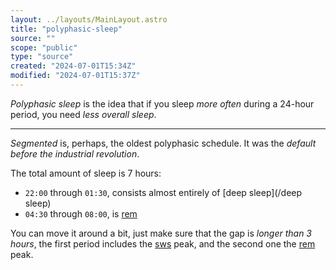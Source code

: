 ```yaml
---
layout: ../layouts/MainLayout.astro
title: "polyphasic-sleep"
source: ""
scope: "public"
type: "source"
created: "2024-07-01T15:34Z"
modified: "2024-07-01T15:37Z"
---
```



<NoteMeta name="polyphasic-definition" source="https://www.youtube.com/watch?v=OuizzRCALCU" scope="public" type="main" created="2024-07-01T15:35Z" modified="2024-07-01T15:36Z" />

*Polyphasic sleep* is the idea that if you sleep *more often* during a 24-hour period, you need *less overall sleep*.

---

<NoteMeta name="polyphasic-segmented" source="" scope="public" type="main" created="2024-07-01T15:37Z" modified="2024-07-16T15:07Z" />

*Segmented* is, perhaps, the oldest polyphasic schedule. It was the *default before the industrial revolution*.

The total amount of sleep is 7 hours:
- `22:00` through `01:30`, consists almost entirely of [deep sleep](/deep sleep)
- `04:30` through `08:00`, is [rem](/rem)

You can move it around a bit, just make sure that the gap is *longer than 3 hours*, the first period includes the [sws](/sws) peak, and the second one the [rem](/rem) peak.